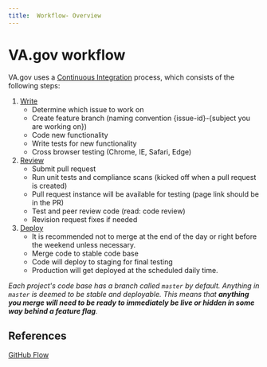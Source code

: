 ```yaml
---
title:  Workflow- Overview
---
```


# VA.gov workflow

VA.gov uses a [Continuous Integration](https://www.thoughtworks.com/continuous-integration) process, which consists of the following steps:

1. [Write](/getting-started/workflow/write)
    - Determine which issue to work on
    - Create feature branch (naming convention {issue-id}-{subject you are working on})
    - Code new functionality
    - Write tests for new functionality
    - Cross browser testing (Chrome, IE, Safari, Edge)
2. [Review](/getting-started/workflow/review)
    - Submit pull request
    - Run unit tests and compliance scans (kicked off when a pull request is created)
    - Pull request instance will be available for testing (page link should be in the PR)
    - Test and peer review code (read: code review)
    - Revision request fixes if needed
3. [Deploy](/getting-started/workflow/deploy)
    - It is recommended not to merge at the end of the day or right before the weekend unless necessary. 
    - Merge code to stable code base
    - Code will deploy to staging for final testing
    - Production will get deployed at the scheduled daily time.

_Each project's code base has a branch called `master` by default. Anything in `master` is deemed to be stable and deployable. This means that **anything you merge will need to be ready to immediately be live or hidden in some way behind a feature flag**._

## References
[GitHub Flow](https://guides.github.com/introduction/flow/)
